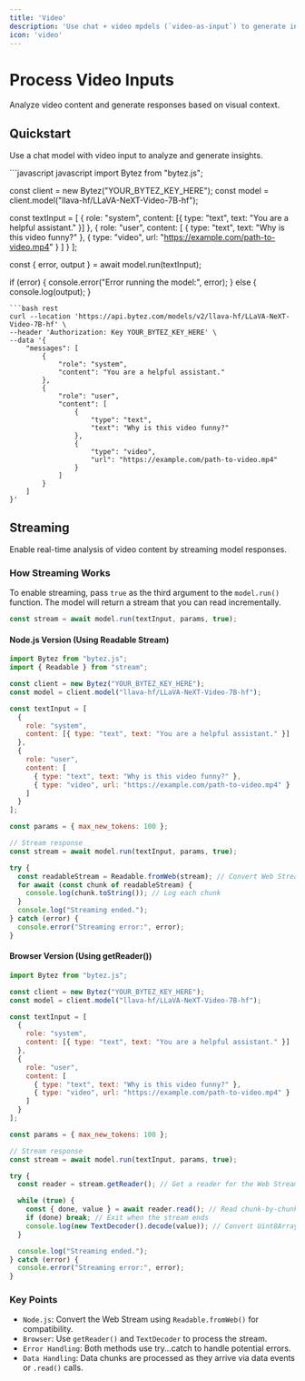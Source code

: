```yaml
---
title: 'Video'
description: 'Use chat + video mpdels (`video-as-input`) to generate insightful responses.'
icon: 'video'
---
```


# Process Video Inputs

<Tip>Analyze video content and generate responses based on visual context.</Tip>

## Quickstart 

Use a chat model with video input to analyze and generate insights.

<CodeGroup>
```javascript javascript
import Bytez from "bytez.js";

const client = new Bytez("YOUR_BYTEZ_KEY_HERE");
const model = client.model("llava-hf/LLaVA-NeXT-Video-7B-hf");

const textInput = [
  {
    role: "system",
    content: [{ type: "text", text: "You are a helpful assistant." }]
  },
  {
    role: "user",
    content: [
      { type: "text", text: "Why is this video funny?" },
      { type: "video", url: "https://example.com/path-to-video.mp4" }
    ]
  }
];

const { error, output } = await model.run(textInput);

if (error) {
  console.error("Error running the model:", error);
} else {
  console.log(output);
}

```
```bash rest
curl --location 'https://api.bytez.com/models/v2/llava-hf/LLaVA-NeXT-Video-7B-hf' \
--header 'Authorization: Key YOUR_BYTEZ_KEY_HERE' \
--data '{
    "messages": [
        {
            "role": "system",
            "content": "You are a helpful assistant."
        },
        {
            "role": "user",
            "content": [
                {
                    "type": "text",
                    "text": "Why is this video funny?"
                },
                {
                    "type": "video",
                    "url": "https://example.com/path-to-video.mp4"
                }
            ]
        }
    ]
}'
```
</CodeGroup>

## Streaming

Enable real-time analysis of video content by streaming model responses.

### How Streaming Works

To enable streaming, pass `true` as the third argument to the `model.run()` function. The model will return a stream that you can read incrementally.

```javascript javascript
const stream = await model.run(textInput, params, true);
```

#### Node.js Version (Using Readable Stream)

```javascript javascript
import Bytez from "bytez.js";
import { Readable } from "stream";

const client = new Bytez("YOUR_BYTEZ_KEY_HERE");
const model = client.model("llava-hf/LLaVA-NeXT-Video-7B-hf");

const textInput = [
  {
    role: "system",
    content: [{ type: "text", text: "You are a helpful assistant." }]
  },
  {
    role: "user",
    content: [
      { type: "text", text: "Why is this video funny?" },
      { type: "video", url: "https://example.com/path-to-video.mp4" }
    ]
  }
];

const params = { max_new_tokens: 100 };

// Stream response
const stream = await model.run(textInput, params, true);

try {
  const readableStream = Readable.fromWeb(stream); // Convert Web Stream to Node.js Readable Stream
  for await (const chunk of readableStream) {
    console.log(chunk.toString()); // Log each chunk
  }
  console.log("Streaming ended.");
} catch (error) {
  console.error("Streaming error:", error);
}

```

#### Browser Version (Using getReader())

```javascript javascript
import Bytez from "bytez.js";

const client = new Bytez("YOUR_BYTEZ_KEY_HERE");
const model = client.model("llava-hf/LLaVA-NeXT-Video-7B-hf");

const textInput = [
  {
    role: "system",
    content: [{ type: "text", text: "You are a helpful assistant." }]
  },
  {
    role: "user",
    content: [
      { type: "text", text: "Why is this video funny?" },
      { type: "video", url: "https://example.com/path-to-video.mp4" }
    ]
  }
];

const params = { max_new_tokens: 100 };

// Stream response
const stream = await model.run(textInput, params, true);

try {
  const reader = stream.getReader(); // Get a reader for the Web Stream

  while (true) {
    const { done, value } = await reader.read(); // Read chunk-by-chunk
    if (done) break; // Exit when the stream ends
    console.log(new TextDecoder().decode(value)); // Convert Uint8Array to string
  }

  console.log("Streaming ended.");
} catch (error) {
  console.error("Streaming error:", error);
}

```
### Key Points
- `Node.js`: Convert the Web Stream using `Readable.fromWeb()` for compatibility.
- `Browser`: Use `getReader()` and `TextDecoder` to process the stream.
- `Error Handling`: Both methods use try...catch to handle potential errors.
- `Data Handling`: Data chunks are processed as they arrive via data events or `.read()` calls.
